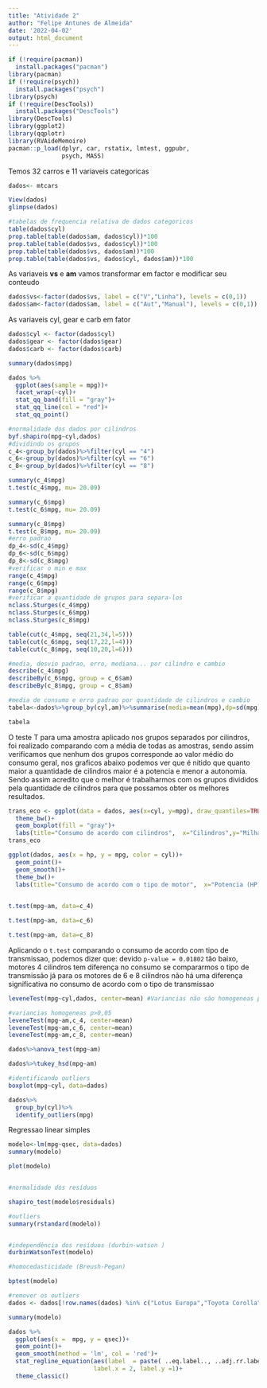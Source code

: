 ---
title: "Atividade 2"
author: "Felipe Antunes de Almeida"
date: '2022-04-02'
output: html_document
---

```{r}
if (!require(pacman))
  install.packages("pacman")
library(pacman)
if (!require(psych))
  install.packages("psych")
library(psych)
if (!require(DescTools))
  install.packages("DescTools")
library(DescTools)
library(ggplot2)
library(qqplotr)
library(RVAideMemoire)
pacman::p_load(dplyr, car, rstatix, lmtest, ggpubr,
               psych, MASS)
```
Temos 32 carros e 11 variaveis categoricas
```{r}
dados<- mtcars

View(dados)
glimpse(dados)
```
```{r}
#tabelas de frequencia relativa de dados categoricos
table(dados$cyl)
prop.table(table(dados$am, dados$cyl))*100
prop.table(table(dados$vs, dados$cyl))*100
prop.table(table(dados$vs, dados$am))*100
prop.table(table(dados$vs, dados$cyl, dados$am))*100

```

As variaveis **vs** e **am** vamos transformar em factor e modificar seu conteudo
```{r}
dados$vs<-factor(dados$vs, label = c("V","Linha"), levels = c(0,1))
dados$am<-factor(dados$am, label = c("Aut","Manual"), levels = c(0,1))
```
As variaveis cyl, gear e carb em fator

```{r}
dados$cyl <- factor(dados$cyl)
dados$gear <- factor(dados$gear)
dados$carb <- factor(dados$carb)

summary(dados$mpg)
```
```{r}
dados %>% 
  ggplot(aes(sample = mpg))+
  facet_wrap(~cyl)+
  stat_qq_band(fill = "gray")+
  stat_qq_line(col = "red")+
  stat_qq_point()
```

```{r}
#normalidade dos dados por cilindros
byf.shapiro(mpg~cyl,dados)
#dividindo os grupos
c_4<-group_by(dados)%>%filter(cyl == "4")
c_6<-group_by(dados)%>%filter(cyl == "6")
c_8<-group_by(dados)%>%filter(cyl == "8")

summary(c_4$mpg)
t.test(c_4$mpg, mu= 20.09)

summary(c_6$mpg)
t.test(c_6$mpg, mu= 20.09)

summary(c_8$mpg)
t.test(c_8$mpg, mu= 20.09)
#erro padrao
dp_4<-sd(c_4$mpg)
dp_6<-sd(c_6$mpg)
dp_8<-sd(c_8$mpg)
#verificar o min e max
range(c_4$mpg)
range(c_6$mpg)
range(c_8$mpg)
#verificar a quantidade de grupos para separa-los
nclass.Sturges(c_4$mpg)
nclass.Sturges(c_6$mpg)
nclass.Sturges(c_8$mpg)

table(cut(c_4$mpg, seq(21,34,l=5)))
table(cut(c_6$mpg, seq(17,22,l=4)))
table(cut(c_8$mpg, seq(10,20,l=6)))

#media, desvio padrao, erro, mediana... por cilindro e cambio
describe(c_4$mpg)
describeBy(c_6$mpg, group = c_6$am)
describeBy(c_8$mpg, group = c_8$am)

#media de consumo e erro padrao por quantidade de cilindros e cambio
tabela<-dados%>%group_by(cyl,am)%>%summarise(media=mean(mpg),dp=sd(mpg))

tabela
```
O teste T para uma amostra aplicado nos grupos separados por cilindros, foi realizado comparando com a média de todas as amostras, sendo assim verificamos que nenhum dos grupos corresponde ao valor médio do consumo geral, nos graficos abaixo podemos ver que é nitido que quanto maior a quantidade de cilindros maior é a potencia e menor a autonomia.
Sendo assim acredito que o melhor é trabalharmos com os grupos divididos pela quantidade de cilindros para que possamos obter os melhores resultados. 

```{r}
trans_eco <- ggplot(data = dados, aes(x=cyl, y=mpg), draw_quantiles=TRUE)+
  theme_bw()+
  geom_boxplot(fill = "gray")+
  labs(title="Consumo de acordo com cilindros",  x="Cilindros",y="Milhas por galão")
trans_eco
```
 
```{r}
ggplot(dados, aes(x = hp, y = mpg, color = cyl))+
  geom_point()+
  geom_smooth()+
  theme_bw()+
  labs(title="Consumo de acordo com o tipo de motor",  x="Potencia (HP)",y="Milhas por galão")
  
```
```{r}
t.test(mpg~am, data=c_4)

t.test(mpg~am, data=c_6)

t.test(mpg~am, data=c_8)
```
Aplicando o `t.test` comparando o consumo de acordo com tipo de transmissao, podemos dizer que:
devido `p-value = 0.01802` tão baixo, motores 4 cilindros tem diferença no consumo se compararmos o tipo de transmissão
já para os motores de 6 e 8 cilindros não há uma diferença significativa no consumo de acordo com o tipo de transmissao

```{r}
leveneTest(mpg~cyl,dados, center=mean) #Variancias não são homogeneas p<0,05

#variancias homogeneas p>0,05
leveneTest(mpg~am,c_4, center=mean) 
leveneTest(mpg~am,c_6, center=mean)
leveneTest(mpg~am,c_8, center=mean)

dados%>%anova_test(mpg~am)

dados%>%tukey_hsd(mpg~am)
```
```{r}
#identificando outliers
boxplot(mpg~cyl, data=dados)

dados%>%
  group_by(cyl)%>%
  identify_outliers(mpg)
```


Regressao linear simples
```{r}
modelo<-lm(mpg~qsec, data=dados)
summary(modelo)

plot(modelo)


#normalidade dos resíduos

shapiro_test(modelo$residuals)

#outliers
summary(rstandard(modelo))


#independência dos resíduos (durbin-watson )
durbinWatsonTest(modelo)

#homocedasticidade (Breush-Pegan)

bptest(modelo)

#remover os outliers
dados <- dados[!row.names(dados) %in% c("Lotus Europa","Toyota Corolla", "Fiat 128"),]

summary(modelo)
```

```{r}
dados %>%
  ggplot(aes(x =  mpg, y = qsec))+
  geom_point()+
  geom_smooth(method = 'lm', col = 'red')+
  stat_regline_equation(aes(label  = paste( ..eq.label.., ..adj.rr.label.., sep = '*plain(\",\")~~')),
                        label.x = 2, label.y =1)+
  theme_classic()
```

